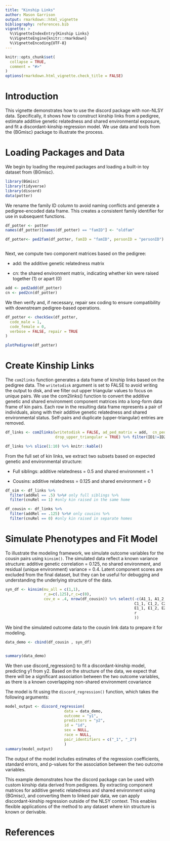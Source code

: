 ```yaml
---
title: "Kinship Links"
author: Mason Garrison
output: rmarkdown::html_vignette
bibliography: references.bib
vignette: >
  %\VignetteIndexEntry{Kinship Links}
  %\VignetteEngine{knitr::rmarkdown}
  %\VignetteEncoding{UTF-8}
---
```



```r
knitr::opts_chunk$set(
  collapse = TRUE,
  comment = "#>"
)
options(rmarkdown.html_vignette.check_title = FALSE)
```


# Introduction


This vignette demonstrates how to use the discord package with non-NLSY data. Specifically, it shows how to construct kinship links from a pedigree, estimate additive genetic relatedness and shared environmental exposure, and fit a discordant-kinship regression model. We use data and tools from the {BGmisc} package to illustrate the process.


# Loading Packages and Data

We begin by loading the required packages and loading a built-in toy dataset from {BGmisc}.


```r
library(BGmisc)
library(tidyverse)
library(discord)
data(potter)
```


We rename the family ID column to avoid naming conflicts and generate a pedigree-encoded data frame. This creates a consistent family identifier for use in subsequent functions.

```r
df_potter <- potter
names(df_potter)[names(df_potter) == "famID"] <- "oldfam"

df_potter<- ped2fam(df_potter, famID = "famID", personID = "personID")



```

Next, we compute two component matrices based on the pedigree:

- add: the additive genetic relatedness matrix

- cn: the shared environment matrix, indicating whether kin were raised together (1) or apart (0)



```r
add <- ped2add(df_potter)
cn <- ped2cn(df_potter)
```

We then verify and, if necessary, repair sex coding to ensure compatibility with downstream pedigree-based operations.

```r
df_potter <- checkSex(df_potter,
  code_male = 1,
  code_female = 0,
  verbose = FALSE, repair = TRUE
)

plotPedigree(df_potter)

```

# Create Kinship Links

The `com2links` function generates a data frame of kinship links based on the pedigree data. The `writetodisk` argument is set to FALSE to avoid writing the output to disk, and we filter out upper triangular values to focus on unique pairs.
We use the com2links() function to convert the additive genetic and shared environment component matrices into a long-form data frame of kin pairs. Each row in the resulting data frame represents a pair of individuals, along with their additive genetic relatedness and shared environmental status. Self-pairs and duplicate (upper-triangular) entries are removed.


```r


df_links <- com2links(writetodisk = FALSE, ad_ped_matrix = add,  cn_ped_matrix = cn,
                      drop_upper_triangular = TRUE) %>% filter(ID1!=ID2)

df_links %>% slice(1:10) %>% knitr::kable()

```

From the full set of kin links, we extract two subsets based on expected genetic and environmental structure:

- Full siblings: additive relatedness = 0.5 and shared environment = 1

- Cousins: additive relatedness = 0.125 and shared environment = 0

```r

df_sim <- df_links %>%
  filter(addRel == .5) %>%# only full siblings %>%
  filter(cnuRel == 1) #only kin raised in the same home

df_cousin <- df_links %>%
  filter(addRel == .125) %>%# only cousins %>%
  filter(cnuRel == 0) #only kin raised in separate homes
```

# Simulate Phenotypes and Fit Model

To illustrate the modeling framework, we simulate outcome variables for the cousin pairs using `kinsim()`. The simulated data reflect a known variance structure: additive genetic correlation = 0.125, no shared environment, and residual (unique environment) variance = 0.4. Latent component scores are excluded from the final dataset, but they can be useful for debugging and understanding the underlying structure of the data.

```r

syn_df <- kinsim(mu_all = c(1,1), 
                 r_a=c(.125),r_c=c(0), 
                 cov_e = .4, nrow(df_cousin)) %>% select(-c(A1_1, A1_2, A2_1, A2_2, 
                                                         C1_1, C1_2, C2_1, C2_2,
                                                         E1_1, E1_2, E2_1, E2_2,
                                                         r
                                                         )) 
```

We bind the simulated outcome data to the cousin link data to prepare it for modeling.

```r

data_demo <- cbind(df_cousin , syn_df)


summary(data_demo)

```

We then use discord_regression() to fit a discordant-kinship model, predicting y1 from y2. Based on the structure of the data, we expect that there will be a significant association between the two outcome variables, as there is a known coverlapping non-shared environment covariance 

The model is fit using the `discord_regression()` function, which takes the following arguments:

```r
model_output <- discord_regression(
                          data = data_demo,
                          outcome = "y1",
                          predictors = "y2",
                          id = "id",
                          sex = NULL,
                          race = NULL,
                          pair_identifiers = c("_1", "_2")
                          )
summary(model_output)
```


The output of the model includes estimates of the regression coefficients, standard errors, and p-values for the association between the two outcome variables. 

This example demonstrates how the discord package can be used with custom kinship data derived from pedigrees. By extracting component matrices for additive genetic relatedness and shared environment using {BGmisc}, and converting them to linked pair data, we can apply discordant-kinship regression outside of the NLSY context. This enables flexible applications of the method to any dataset where kin structure is known or derivable.

# References

